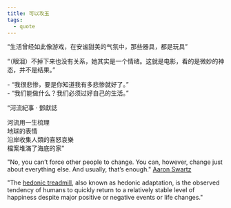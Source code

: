 ```yaml
---
title: 可以攻玉
tags:
  - quote
---
```


“生活曾经如此像游戏，在安谧甜美的气氛中，那些器具，都是玩具”

“（眼泪）不掉下来也没有关系，她其实是一个情绪。这就是电影，看的是微妙的神态，并不是结果。”

\- “我很悲惨，要是你知道我有多悲惨就好了。” \
\- “我们能做什么？我们必须过好自己的生活。”


“河流紀事 · 鄧獻誌

河流用一生梳理 \
地球的表情 \
沿岸收集人類的喜怒哀樂 \
檔案堆滿了海底的家”

"No, you can’t force other people to change. You can, however, change just about everything else. And usually, that’s enough."
[Aaron Swartz](http://www.aaronsw.com/weblog/nummi#:~:text=No%2C%20you%20can%E2%80%99t%20force%20other%20people%20to%20change.%20You%20can%2C%20however%2C%20change%20just%20about%20everything%20else.%20And%20usually%2C%20that%E2%80%99s%20enough.)

"The [hedonic treadmill](https://en.wikipedia.org/wiki/Hedonic_treadmill), also known as hedonic adaptation, is the observed tendency of humans to quickly return to a relatively stable level of happiness despite major positive or negative events or life changes."